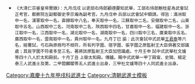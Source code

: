{{Navbox
|name = 嘉慶十九年甲戌科武殿試金榜
|title = 嘉慶十九年（[[1814年]]）甲戌科武殿試金榜
|titlestyle = background-color:#FFD700;
|image =
|style = width:100%;text-align:center; 
|groupstyle = text-align:center; background-color:#FFD700;
|liststyle = text-align:center;
|state = {{{state<includeonly>|collapsed</includeonly>}}}
|group1 = 第一甲<br>賜武進士及第<br>共3名
|list1 = '''[[丁殿寧]]''' - '''[[史鵠|史　鵠]]''' - '''[[楊定泰]]'''

|group2 = 第二甲<br>賜武進士出身<br>共5名
|list2 = [[閻麟閣]] - 囗囗囗 - 囗囗囗 - [[尚永亮]] - [[魏廷寅]]

|group3 = 第三甲<br>賜同武進士出身<br>共40名
|list3 = [[杜文爐]] - 囗囗囗 - 囗囗囗 - 囗囗囗 - 囗囗囗 - [[魏朝棟]] - 囗囗囗 - 囗囗囗 - 囗囗囗 - 囗囗囗<br>囗囗囗 - 囗囗囗 - 囗囗囗 - 囗囗囗 - 囗囗囗 - 囗囗囗 - 囗囗囗 - 囗囗囗 - 囗囗囗 - 囗囗囗<br>囗囗囗 - 囗囗囗 - 囗囗囗 - [[周朝綱]] - 囗囗囗 - 囗囗囗 - 囗囗囗 - 囗囗囗 - 囗囗囗 - 囗囗囗<br>[[李運昌_(武進士)|李運昌]] - 囗囗囗 - 囗囗囗 - 囗囗囗 - 囗囗囗 - 囗囗囗 - 囗囗囗 - 囗囗囗 - 囗囗囗 - 囗囗囗<br>名次不詳：<br>[[唐彥邦]]

|belowstyle = text-align: center; background-color:#FFD700;
|below='''前一科：[[Template:嘉慶十六年辛未科武殿試金榜|嘉慶十六年辛未科]]　'''·'''　後一科：[[Template:嘉慶二十二年丁丑科武殿試金榜|嘉慶二十二年丁丑科]]'''<br>'''同科進士：[[Template:嘉慶十九年甲戌科殿試金榜|嘉慶十九年甲戌文科]]、[[Template:嘉慶十九年甲戌科繙譯進士金榜|嘉慶十九年甲戌繙譯科]]'''
}}
[[Category:嘉慶十九年甲戌科武進士]]
<noinclude>
[[Category:嘉慶十九年甲戌科武進士| ]]
[[Category:清朝武進士模板]]
*<small>《大清仁宗睿皇帝實錄》：九月戊戌    以吏部右侍郎顧德慶知武舉，工部右侍郎鮑桂星為武會試正考官，都察院左副都御史李宗瀚為副考官。九月戊申    兵部以武會試中額請。得旨：滿洲取中一名，漢軍取中一名，直隸取中八名，奉天取中一名，江蘇取中二名，安徽取中二名，山東取中五名，山西取中二名，河南取中二名，陝西取中四名，甘肅取中一名，福建取中一名，浙江取中一名，江西取中一名，湖北取中一名，湖南取中一名，四川取中三名，廣東取中五名，廣西取中一名，雲南取中一名，貴州取中一名。九月丁巳    諭：此次會試中式武舉[[王君泰]]等六名，經覆試，弓石與原冊均不相符，所有列字圍、宿字圍、張字圍之原監射王大臣俱著交部議處；其辰字圍不符者多至三名，著將該原監射王大臣加倍議處。十月壬申    試中式武舉杜文爐等四十八人於太和殿前。十月丁丑    上御太和殿。傳臚。賜中式武舉一甲丁殿甯、史鵠、楊定泰三人武進士及第，二甲閻麟閣等五人武進士出身，三甲杜文爐等四十人同武進士出身。</small>
</noinclude>